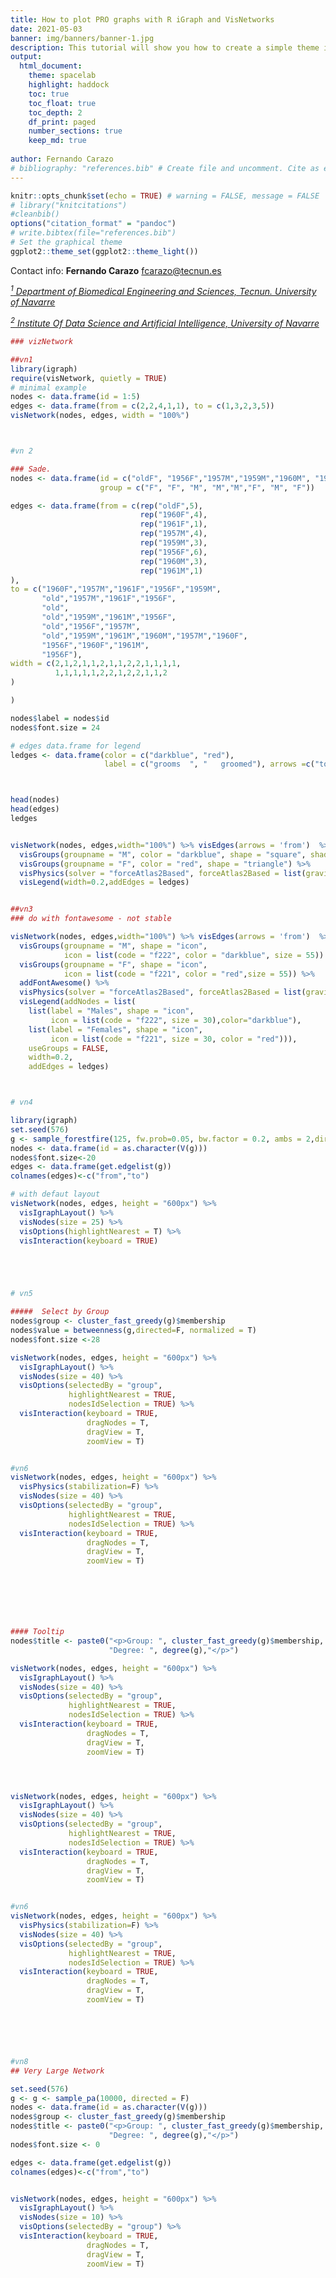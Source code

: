 ```yaml
---
title: How to plot PRO graphs with R iGraph and VisNetworks
date: 2021-05-03
banner: img/banners/banner-1.jpg
description: This tutorial will show you how to create a simple theme in Hugo. I assume that you are familiar with HTML, the bash command line, and that you are comfortable using Markdown to format content.
output: 
  html_document:
    theme: spacelab
    highlight: haddock
    toc: true
    toc_float: true
    toc_depth: 2
    df_print: paged
    number_sections: true
    keep_md: true
    
author: Fernando Carazo
# bibliography: "references.bib" # Create file and uncomment. Cite as ej [@Ignatiadis_2016]
---
```



```r
knitr::opts_chunk$set(echo = TRUE) # warning = FALSE, message = FALSE
# library("knitcitations")
#cleanbib()
options("citation_format" = "pandoc")
# write.bibtex(file="references.bib")
# Set the graphical theme
ggplot2::theme_set(ggplot2::theme_light())  


```

Contact info: **Fernando Carazo** <fcarazo@tecnun.es>

[*^1^ Department of Biomedical Engineering and Sciences, Tecnun. University of Navarre*](https://www.unav.edu/en/web/departamento-de-ingenieria-biomedica-y-ciencias/investigacion/computational-biology/presentacion)

[*^2^ Institute Of Data Science and Artificial Intelligence, University of Navarre*](https://www.unav.edu/en/web/instituto-de-ciencia-de-los-datos-e-inteligencia-artificial)

```r
### vizNetwork

##vn1
library(igraph)
require(visNetwork, quietly = TRUE)
# minimal example
nodes <- data.frame(id = 1:5)
edges <- data.frame(from = c(2,2,4,1,1), to = c(1,3,2,3,5))
visNetwork(nodes, edges, width = "100%")



#vn 2

### Sade.
nodes <- data.frame(id = c("oldF", "1956F","1957M","1959M","1960M", "1960F", "1961M", "1961F"),
                    group = c("F", "F", "M", "M","M","F", "M", "F"))

edges <- data.frame(from = c(rep("oldF",5),
                             rep("1960F",4),
                             rep("1961F",1),
                             rep("1957M",4),
                             rep("1959M",3),
                             rep("1956F",6),
                             rep("1960M",3),
                             rep("1961M",1)
), 
to = c("1960F","1957M","1961F","1956F","1959M",
       "old","1957M","1961F","1956F",
       "old",
       "old","1959M","1961M","1956F",
       "old","1956F","1957M",
       "old","1959M","1961M","1960M","1957M","1960F",
       "1956F","1960F","1961M",
       "1956F"),
width = c(2,1,2,1,1,2,1,1,2,2,1,1,1,1,
          1,1,1,1,1,2,2,1,2,2,1,1,2
)

)

nodes$label = nodes$id
nodes$font.size = 24

# edges data.frame for legend
ledges <- data.frame(color = c("darkblue", "red"),
                     label = c("grooms  ", "   groomed"), arrows =c("to", "from"))



head(nodes)
head(edges)
ledges


visNetwork(nodes, edges,width="100%") %>% visEdges(arrows = 'from')  %>%
  visGroups(groupname = "M", color = "darkblue", shape = "square", shadow = list(enabled = T)) %>% 
  visGroups(groupname = "F", color = "red", shape = "triangle") %>%
  visPhysics(solver = "forceAtlas2Based", forceAtlas2Based = list(gravitationalConstant = -60)) %>%
  visLegend(width=0.2,addEdges = ledges)


##vn3
### do with fontawesome - not stable

visNetwork(nodes, edges,width="100%") %>% visEdges(arrows = 'from')  %>%
  visGroups(groupname = "M", shape = "icon",
            icon = list(code = "f222", color = "darkblue", size = 55)) %>%
  visGroups(groupname = "F", shape = "icon",
            icon = list(code = "f221", color = "red",size = 55)) %>%
  addFontAwesome() %>%
  visPhysics(solver = "forceAtlas2Based", forceAtlas2Based = list(gravitationalConstant = -60)) %>%
  visLegend(addNodes = list(
    list(label = "Males", shape = "icon", 
         icon = list(code = "f222", size = 30),color="darkblue"),
    list(label = "Females", shape = "icon", 
         icon = list(code = "f221", size = 30, color = "red"))), 
    useGroups = FALSE,
    width=0.2,
    addEdges = ledges)



# vn4

library(igraph)
set.seed(576)
g <- sample_forestfire(125, fw.prob=0.05, bw.factor = 0.2, ambs = 2,directed = F)
nodes <- data.frame(id = as.character(V(g)))
nodes$font.size<-20
edges <- data.frame(get.edgelist(g))
colnames(edges)<-c("from","to")

# with defaut layout
visNetwork(nodes, edges, height = "600px") %>%
  visIgraphLayout() %>%
  visNodes(size = 25) %>%
  visOptions(highlightNearest = T) %>%
  visInteraction(keyboard = TRUE)





# vn5

#####  Select by Group
nodes$group <- cluster_fast_greedy(g)$membership
nodes$value = betweenness(g,directed=F, normalized = T)
nodes$font.size <-28

visNetwork(nodes, edges, height = "600px") %>%
  visIgraphLayout() %>%
  visNodes(size = 40) %>%
  visOptions(selectedBy = "group", 
             highlightNearest = TRUE, 
             nodesIdSelection = TRUE) %>%
  visInteraction(keyboard = TRUE,
                 dragNodes = T, 
                 dragView = T, 
                 zoomView = T)


#vn6
visNetwork(nodes, edges, height = "600px") %>%
  visPhysics(stabilization=F) %>%
  visNodes(size = 40) %>%
  visOptions(selectedBy = "group", 
             highlightNearest = TRUE, 
             nodesIdSelection = TRUE) %>%
  visInteraction(keyboard = TRUE,
                 dragNodes = T, 
                 dragView = T, 
                 zoomView = T)







#### Tooltip
nodes$title <- paste0("<p>Group: ", cluster_fast_greedy(g)$membership, "<br>",
                      "Degree: ", degree(g),"</p>")

visNetwork(nodes, edges, height = "600px") %>%
  visIgraphLayout() %>%
  visNodes(size = 40) %>%
  visOptions(selectedBy = "group", 
             highlightNearest = TRUE, 
             nodesIdSelection = TRUE) %>%
  visInteraction(keyboard = TRUE,
                 dragNodes = T, 
                 dragView = T, 
                 zoomView = T)




visNetwork(nodes, edges, height = "600px") %>%
  visIgraphLayout() %>%
  visNodes(size = 40) %>%
  visOptions(selectedBy = "group", 
             highlightNearest = TRUE, 
             nodesIdSelection = TRUE) %>%
  visInteraction(keyboard = TRUE,
                 dragNodes = T, 
                 dragView = T, 
                 zoomView = T)


#vn6
visNetwork(nodes, edges, height = "600px") %>%
  visPhysics(stabilization=F) %>%
  visNodes(size = 40) %>%
  visOptions(selectedBy = "group", 
             highlightNearest = TRUE, 
             nodesIdSelection = TRUE) %>%
  visInteraction(keyboard = TRUE,
                 dragNodes = T, 
                 dragView = T, 
                 zoomView = T)






#vn8
## Very Large Network

set.seed(576)
g <- g <- sample_pa(10000, directed = F)
nodes <- data.frame(id = as.character(V(g)))
nodes$group <- cluster_fast_greedy(g)$membership
nodes$title <- paste0("<p>Group: ", cluster_fast_greedy(g)$membership, "<br>",
                      "Degree: ", degree(g),"</p>")
nodes$font.size <- 0

edges <- data.frame(get.edgelist(g))
colnames(edges)<-c("from","to")


visNetwork(nodes, edges, height = "600px") %>%
  visIgraphLayout() %>%
  visNodes(size = 10) %>%
  visOptions(selectedBy = "group") %>%
  visInteraction(keyboard = TRUE,
                 dragNodes = T, 
                 dragView = T, 
                 zoomView = T)

```
